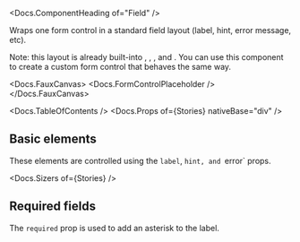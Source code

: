 


<Meta of={Stories} />

<Docs.ComponentHeading of="Field" />

Wraps one form control in a standard field layout (label, hint, error message,
etc).

<div>
  Note: this layout is already built-into <Docs of="Select" />,
  <Docs of="Slider" />, <Docs of="Text" />, and <Docs of="Textarea" />. You can
  use this component to create a custom form control that behaves the same way.
</div>

<Docs.FauxCanvas>
  <Field label="A label" hint="A hint" error="An error message!">
    <Docs.FormControlPlaceholder />
  </Field>
</Docs.FauxCanvas>

<Docs.TableOfContents />
<Docs.Props of={Stories} nativeBase="div" />

## Basic elements

These elements are controlled using the `label`, `hint, and `error` props.

<Canvas of={Stories.Basic} sourceState="shown" />

<Docs.Sizers of={Stories} />

## Required fields

The `required` prop is used to add an asterisk to the label.

<Canvas of={Stories.Required} />
